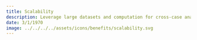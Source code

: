 ```yaml
---
title: Scalability
description: Leverage large datasets and computation for cross-case analyses of regions, cities and neighbourhoods.
date: 3/1/1970
image: ../../../../assets/icons/benefits/scalability.svg
---
```

